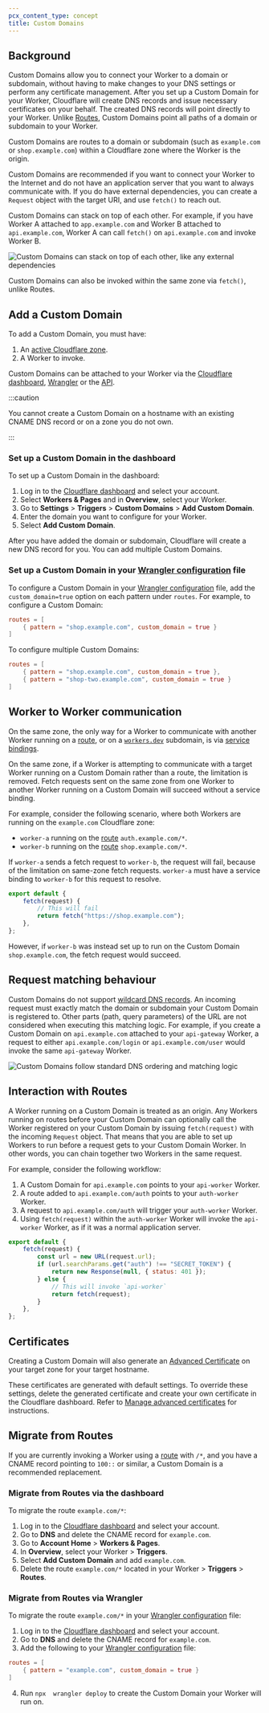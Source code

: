```yaml
---
pcx_content_type: concept
title: Custom Domains
---
```


## Background

Custom Domains allow you to connect your Worker to a domain or subdomain, without having to make changes to your DNS settings or perform any certificate management. After you set up a Custom Domain for your Worker, Cloudflare will create DNS records and issue necessary certificates on your behalf. The created DNS records will point directly to your Worker. Unlike [Routes](/workers/configuration/routing/routes/#set-up-a-route), Custom Domains point all paths of a domain or subdomain to your Worker.

Custom Domains are routes to a domain or subdomain (such as `example.com` or `shop.example.com`) within a Cloudflare zone where the Worker is the origin.

Custom Domains are recommended if you want to connect your Worker to the Internet and do not have an application server that you want to always communicate with. If you do have external dependencies, you can create a `Request` object with the target URI, and use `fetch()` to reach out.

Custom Domains can stack on top of each other. For example, if you have Worker A attached to `app.example.com` and Worker B attached to `api.example.com`, Worker A can call `fetch()` on `api.example.com` and invoke Worker B.

![Custom Domains can stack on top of each other, like any external dependencies](~/assets/images/workers/learning/custom-domains-subrequest.png)

Custom Domains can also be invoked within the same zone via `fetch()`, unlike Routes.

## Add a Custom Domain

To add a Custom Domain, you must have:

1. An [active Cloudflare zone](/dns/zone-setups/).
2. A Worker to invoke.

Custom Domains can be attached to your Worker via the [Cloudflare dashboard](/workers/configuration/routing/custom-domains/#set-up-a-custom-domain-in-the-dashboard), [Wrangler](/workers/configuration/routing/custom-domains/#set-up-a-custom-domain-in-your-wranglertoml) or the [API](/api/operations/worker-domain-list-domains).

:::caution

You cannot create a Custom Domain on a hostname with an existing CNAME DNS record or on a zone you do not own.

:::

### Set up a Custom Domain in the dashboard

To set up a Custom Domain in the dashboard:

1. Log in to the [Cloudflare dashboard](https://dash.cloudflare.com) and select your account.
2. Select **Workers & Pages** and in **Overview**, select your Worker.
3. Go to **Settings** > **Triggers** > **Custom Domains** > **Add Custom Domain**.
4. Enter the domain you want to configure for your Worker.
5. Select **Add Custom Domain**.

After you have added the domain or subdomain, Cloudflare will create a new DNS record for you. You can add multiple Custom Domains.

### Set up a Custom Domain in your [Wrangler configuration](/workers/wrangler/configuration) file

To configure a Custom Domain in your [Wrangler configuration](/workers/wrangler/configuration) file, add the `custom_domain=true` option on each pattern under `routes`. For example, to configure a Custom Domain:


<WranglerConfig>

```toml
routes = [
	{ pattern = "shop.example.com", custom_domain = true }
]
```

</WranglerConfig>

To configure multiple Custom Domains:

<WranglerConfig>

```toml
routes = [
	{ pattern = "shop.example.com", custom_domain = true },
	{ pattern = "shop-two.example.com", custom_domain = true }
]
```

</WranglerConfig>

## Worker to Worker communication

On the same zone, the only way for a Worker to communicate with another Worker running on a [route](/workers/configuration/routing/routes/#set-up-a-route), or on a [`workers.dev`](/workers/configuration/routing/routes/#routes-with-workersdev) subdomain, is via [service bindings](/workers/runtime-apis/bindings/service-bindings/).

On the same zone, if a Worker is attempting to communicate with a target Worker running on a Custom Domain rather than a route, the limitation is removed. Fetch requests sent on the same zone from one Worker to another Worker running on a Custom Domain will succeed without a service binding.

For example, consider the following scenario, where both Workers are running on the `example.com` Cloudflare zone:

- `worker-a` running on the [route](/workers/configuration/routing/routes/#set-up-a-route) `auth.example.com/*`.
- `worker-b` running on the [route](/workers/configuration/routing/routes/#set-up-a-route) `shop.example.com/*`.

If `worker-a` sends a fetch request to `worker-b`, the request will fail, because of the limitation on same-zone fetch requests. `worker-a` must have a service binding to `worker-b` for this request to resolve.

```js title="worker-a" {4}
export default {
	fetch(request) {
		// This will fail
		return fetch("https://shop.example.com");
	},
};
```

However, if `worker-b` was instead set up to run on the Custom Domain `shop.example.com`, the fetch request would succeed.

## Request matching behaviour

Custom Domains do not support [wildcard DNS records](/dns/manage-dns-records/reference/wildcard-dns-records/). An incoming request must exactly match the domain or subdomain your Custom Domain is registered to. Other parts (path, query parameters) of the URL are not considered when executing this matching logic. For example, if you create a Custom Domain on `api.example.com` attached to your `api-gateway` Worker, a request to either `api.example.com/login` or `api.example.com/user` would invoke the same `api-gateway` Worker.

![Custom Domains follow standard DNS ordering and matching logic](~/assets/images/workers/platform/triggers/custom-domains-api-gateway.png)

## Interaction with Routes

A Worker running on a Custom Domain is treated as an origin. Any Workers running on routes before your Custom Domain can optionally call the Worker registered on your Custom Domain by issuing `fetch(request)` with the incoming `Request` object. That means that you are able to set up Workers to run before a request gets to your Custom Domain Worker. In other words, you can chain together two Workers in the same request.

For example, consider the following workflow:

1. A Custom Domain for `api.example.com` points to your `api-worker` Worker.
2. A route added to `api.example.com/auth` points to your `auth-worker` Worker.
3. A request to `api.example.com/auth` will trigger your `auth-worker` Worker.
4. Using `fetch(request)` within the `auth-worker` Worker will invoke the `api-worker` Worker, as if it was a normal application server.

```js title="auth-worker" {8}
export default {
	fetch(request) {
		const url = new URL(request.url);
		if (url.searchParams.get("auth") !== "SECRET_TOKEN") {
			return new Response(null, { status: 401 });
		} else {
			// This will invoke `api-worker`
			return fetch(request);
		}
	},
};
```

## Certificates

Creating a Custom Domain will also generate an [Advanced Certificate](/ssl/edge-certificates/advanced-certificate-manager/) on your target zone for your target hostname.

These certificates are generated with default settings. To override these settings, delete the generated certificate and create your own certificate in the Cloudflare dashboard. Refer to [Manage advanced certificates](/ssl/edge-certificates/advanced-certificate-manager/manage-certificates/) for instructions.

## Migrate from Routes

If you are currently invoking a Worker using a [route](/workers/configuration/routing/routes/) with `/*`, and you have a CNAME record pointing to `100::` or similar, a Custom Domain is a recommended replacement.

### Migrate from Routes via the dashboard

To migrate the route `example.com/*`:

1. Log in to the [Cloudflare dashboard](https://dash.cloudflare.com) and select your account.
2. Go to **DNS** and delete the CNAME record for `example.com`.
3. Go to **Account Home** > **Workers & Pages**.
4. In **Overview**, select your Worker > **Triggers**.
5. Select **Add Custom Domain** and add `example.com`.
6. Delete the route `example.com/*` located in your Worker > **Triggers** > **Routes**.

### Migrate from Routes via Wrangler

To migrate the route `example.com/*` in your [Wrangler configuration](/workers/wrangler/configuration) file:

1. Log in to the [Cloudflare dashboard](https://dash.cloudflare.com) and select your account.
2. Go to **DNS** and delete the CNAME record for `example.com`.
3. Add the following to your [Wrangler configuration](/workers/wrangler/configuration) file:

<WranglerConfig>

```toml
routes = [
	{ pattern = "example.com", custom_domain = true }
]
```

</WranglerConfig>

4. Run `npx  wrangler deploy` to create the Custom Domain your Worker will run on.
